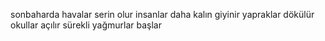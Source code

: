 sonbaharda havalar serin olur
insanlar daha kalın giyinir
yapraklar dökülür
okullar açılır
sürekli yağmurlar başlar
{{notenglish}}
